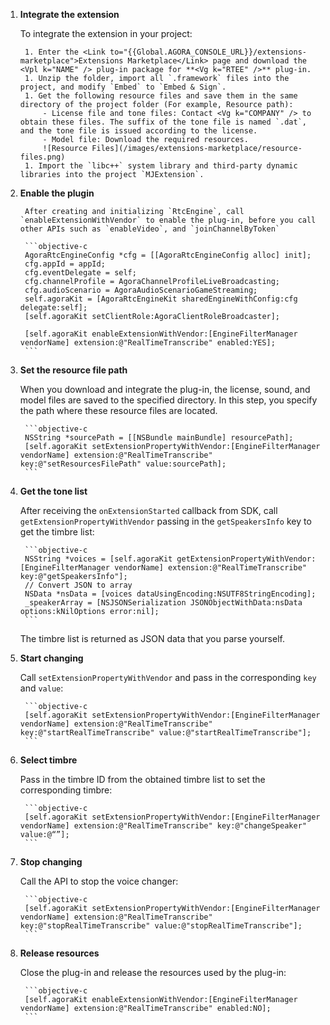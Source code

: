 <PlatformWrapper platform="ios">
 
1. **Integrate the <Vg k="RTEE_DUB" /> extension**

    To integrate the extension in your project:

        1. Enter the <Link to="{{Global.AGORA_CONSOLE_URL}}/extensions-marketplace">Extensions Marketplace</Link> page and download the <Vpl k="NAME" /> plug-in package for **<Vg k="RTEE" />** plug-in.
        1. Unzip the folder, import all `.framework` files into the project, and modify `Embed` to `Embed & Sign`.
        1. Get the following resource files and save them in the same directory of the project folder (For example, Resource path):
            - License file and tone files: Contact <Vg k="COMPANY" /> to obtain these files. The suffix of the tone file is named `.dat`, and the tone file is issued according to the license.
            - Model file: Download the required resources.
            ![Resource Files](/images/extensions-marketplace/resource-files.png)
        1. Import the `libc++` system library and third-party dynamic libraries into the project `MJExtension`.

1. **Enable the plugin**

        After creating and initializing `RtcEngine`, call `enableExtensionWithVendor` to enable the plug-in, before you call other APIs such as `enableVideo`, and `joinChannelByToken`
        
        ```objective-c
        AgoraRtcEngineConfig *cfg = [[AgoraRtcEngineConfig alloc] init];
        cfg.appId = appId;
        cfg.eventDelegate = self;
        cfg.channelProfile = AgoraChannelProfileLiveBroadcasting;
        cfg.audioScenario = AgoraAudioScenarioGameStreaming;
        self.agoraKit = [AgoraRtcEngineKit sharedEngineWithConfig:cfg delegate:self];
        [self.agoraKit setClientRole:AgoraClientRoleBroadcaster];

        [self.agoraKit enableExtensionWithVendor:[EngineFilterManager vendorName] extension:@"RealTimeTranscribe" enabled:YES];
        ```

1. **Set the resource file path**

    When you download and integrate the plug-in, the license, sound, and model files are saved to the specified directory. In this step, you specify the path where these resource files are located.

        ```objective-c
        NSString *sourcePath = [[NSBundle mainBundle] resourcePath];
        [self.agoraKit setExtensionPropertyWithVendor:[EngineFilterManager vendorName] extension:@"RealTimeTranscribe" key:@"setResourcesFilePath" value:sourcePath];
        ```

1. **Get the tone list**

    After receiving the `onExtensionStarted` callback from <Vg k="COMPANY" /> SDK, call `getExtensionPropertyWithVendor` passing in the `getSpeakersInfo` key to get the timbre list:

        ```objective-c
        NSString *voices = [self.agoraKit getExtensionPropertyWithVendor:[EngineFilterManager vendorName] extension:@"RealTimeTranscribe" key:@"getSpeakersInfo"];
        // Convert JSON to array
        NSData *nsData = [voices dataUsingEncoding:NSUTF8StringEncoding];
        _speakerArray = [NSJSONSerialization JSONObjectWithData:nsData options:kNilOptions error:nil];
        ```

    The timbre list is returned as JSON data that you parse yourself.

1. **Start changing**

    Call `setExtensionPropertyWithVendor` and pass in the corresponding `key` and `value`:

        ```objective-c
        [self.agoraKit setExtensionPropertyWithVendor:[EngineFilterManager vendorName] extension:@"RealTimeTranscribe" key:@"startRealTimeTranscribe" value:@"startRealTimeTranscribe"];
        ```

1. **Select timbre**

    Pass in the timbre ID from the obtained timbre list to set the corresponding timbre:

        ```objective-c
        [self.agoraKit setExtensionPropertyWithVendor:[EngineFilterManager vendorName] extension:@"RealTimeTranscribe" key:@"changeSpeaker" value:@“”];
        ```

1. **Stop changing**

    Call the API to stop the voice changer:

        ```objective-c
        [self.agoraKit setExtensionPropertyWithVendor:[EngineFilterManager vendorName] extension:@"RealTimeTranscribe" key:@"stopRealTimeTranscribe" value:@"stopRealTimeTranscribe"];
        ```

1. **Release resources**

    Close the plug-in and release the resources used by the plug-in:

        ```objective-c
        [self.agoraKit enableExtensionWithVendor:[EngineFilterManager vendorName] extension:@"RealTimeTranscribe" enabled:NO];
        ```

</PlatformWrapper>